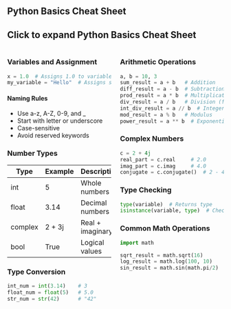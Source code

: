 ## Python Basics Cheat Sheet

::: {.callout-tip collapse="true"}
## Click to expand Python Basics Cheat Sheet

:::: {.columns}

::: {.column width="50%"}
### Variables and Assignment

```python
x = 1.0  # Assigns 1.0 to variable x
my_variable = "Hello"  # Assigns string "Hello"
```

#### Naming Rules
- Use a-z, A-Z, 0-9, and _
- Start with letter or underscore
- Case-sensitive
- Avoid reserved keywords

### Number Types

| Type    | Example   | Description        |
|---------|-----------|---------------------|
| int     | 5         | Whole numbers       |
| float   | 3.14      | Decimal numbers     |
| complex | 2 + 3j    | Real + imaginary    |
| bool    | True      | Logical values      |

### Type Conversion

```python
int_num = int(3.14)    # 3
float_num = float(5)   # 5.0
str_num = str(42)      # "42"
```
:::

::: {.column width="50%"}
### Arithmetic Operations

```python
a, b = 10, 3
sum_result = a + b   # Addition
diff_result = a - b  # Subtraction
prod_result = a * b  # Multiplication
div_result = a / b   # Division (float)
int_div_result = a // b  # Integer division
mod_result = a % b   # Modulus
power_result = a ** b  # Exponentiation
```

### Complex Numbers

```python
c = 2 + 4j
real_part = c.real     # 2.0
imag_part = c.imag     # 4.0
conjugate = c.conjugate()  # 2 - 4j
```

### Type Checking

```python
type(variable)  # Returns type
isinstance(variable, type)  # Checks type
```

### Common Math Operations

```python
import math

sqrt_result = math.sqrt(16)
log_result = math.log(100, 10)
sin_result = math.sin(math.pi/2)
```
:::

::::

:::
